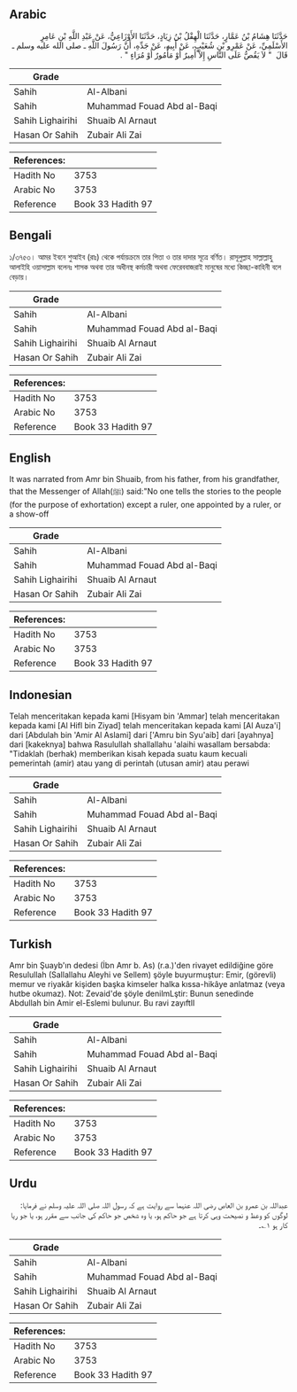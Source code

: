 ## Arabic


<div dir="rtl" lang="ar" style={{fontSize:'larger',backgroundColor:'#f8f9fa',padding:20}}>
حَدَّثَنَا هِشَامُ بْنُ عَمَّارٍ، حَدَّثَنَا الْهِقْلُ بْنُ زِيَادٍ، حَدَّثَنَا الأَوْزَاعِيُّ، عَنْ عَبْدِ اللَّهِ بْنِ عَامِرٍ الأَسْلَمِيِّ، عَنْ عَمْرِو بْنِ شُعَيْبٍ، عَنْ أَبِيهِ، عَنْ جَدِّهِ، أَنَّ رَسُولَ اللَّهِ ـ صلى الله عليه وسلم ـ قَالَ ‏ "‏ لاَ يَقُصُّ عَلَى النَّاسِ إِلاَّ أَمِيرٌ أَوْ مَأْمُورٌ أَوْ مُرَاءٍ ‏"‏ ‏.‏
</div>
<div style={{backgroundColor:'#f8f9fa',padding:20, marginBottom: 10}}><table> <thead> <tr> <th>Grade</th> <th></th> </tr> </thead> <tbody> <tr><td>Sahih</td><td>Al-Albani</td></tr><tr><td>Sahih</td><td>Muhammad Fouad Abd al-Baqi</td></tr><tr><td>Sahih Lighairihi</td><td>Shuaib Al Arnaut</td></tr><tr><td>Hasan Or Sahih</td><td>Zubair Ali Zai</td></tr></tbody></table><table> <thead> <tr> <th>References:</th> <th></th> </tr> </thead> <tbody><tr><td>Hadith No</td><td>3753</td></tr><tr><td>Arabic No</td><td>3753</td></tr><tr><td>Reference</td><td>Book 33 Hadith 97</td></tr></tbody></table></div>

## Bengali


<div dir="ltr" lang="bn" style={{fontSize:'larger',backgroundColor:'#f8f9fa',padding:20}}>
১/৩৭৫৩। আমর ইবনে শুআইব (রাঃ) থেকে পর্যায়ক্রমে তার পিতা ও তার দাদার সূত্রে বর্ণিত। রাসূলুল্লাহ সাল্লাল্লাহু আলাইহি ওয়াসাল্লাম বলেনঃ শাসক অথবা তার অধীনস্থ কর্মচারী অথবা ফেরেববাজরাই মানুষের মধ্যে কিচ্ছা-কাহিনী বলে বেড়ায়।
</div>
<div style={{backgroundColor:'#f8f9fa',padding:20, marginBottom: 10}}><table> <thead> <tr> <th>Grade</th> <th></th> </tr> </thead> <tbody> <tr><td>Sahih</td><td>Al-Albani</td></tr><tr><td>Sahih</td><td>Muhammad Fouad Abd al-Baqi</td></tr><tr><td>Sahih Lighairihi</td><td>Shuaib Al Arnaut</td></tr><tr><td>Hasan Or Sahih</td><td>Zubair Ali Zai</td></tr></tbody></table><table> <thead> <tr> <th>References:</th> <th></th> </tr> </thead> <tbody><tr><td>Hadith No</td><td>3753</td></tr><tr><td>Arabic No</td><td>3753</td></tr><tr><td>Reference</td><td>Book 33 Hadith 97</td></tr></tbody></table></div>

## English


<div dir="ltr" lang="en" style={{fontSize:'larger',backgroundColor:'#f8f9fa',padding:20}}>
It was narrated from Amr bin Shuaib, from his father, from his grandfather, that the Messenger of Allah(ﷺ) said:"No one tells the stories to the people (for the purpose of exhortation) except a ruler, one appointed by a ruler, or a show-off
</div>
<div style={{backgroundColor:'#f8f9fa',padding:20, marginBottom: 10}}><table> <thead> <tr> <th>Grade</th> <th></th> </tr> </thead> <tbody> <tr><td>Sahih</td><td>Al-Albani</td></tr><tr><td>Sahih</td><td>Muhammad Fouad Abd al-Baqi</td></tr><tr><td>Sahih Lighairihi</td><td>Shuaib Al Arnaut</td></tr><tr><td>Hasan Or Sahih</td><td>Zubair Ali Zai</td></tr></tbody></table><table> <thead> <tr> <th>References:</th> <th></th> </tr> </thead> <tbody><tr><td>Hadith No</td><td>3753</td></tr><tr><td>Arabic No</td><td>3753</td></tr><tr><td>Reference</td><td>Book 33 Hadith 97</td></tr></tbody></table></div>

## Indonesian


<div dir="ltr" lang="id" style={{fontSize:'larger',backgroundColor:'#f8f9fa',padding:20}}>
Telah menceritakan kepada kami [Hisyam bin 'Ammar] telah menceritakan kepada kami [Al Hifl bin Ziyad] telah menceritakan kepada kami [Al Auza'i] dari [Abdulah bin 'Amir Al Aslami] dari ['Amru bin Syu'aib] dari [ayahnya] dari [kakeknya] bahwa Rasulullah shallallahu 'alaihi wasallam bersabda: "Tidaklah (berhak) memberikan kisah kepada suatu kaum kecuali pemerintah (amir) atau yang di perintah (utusan amir) atau perawi
</div>
<div style={{backgroundColor:'#f8f9fa',padding:20, marginBottom: 10}}><table> <thead> <tr> <th>Grade</th> <th></th> </tr> </thead> <tbody> <tr><td>Sahih</td><td>Al-Albani</td></tr><tr><td>Sahih</td><td>Muhammad Fouad Abd al-Baqi</td></tr><tr><td>Sahih Lighairihi</td><td>Shuaib Al Arnaut</td></tr><tr><td>Hasan Or Sahih</td><td>Zubair Ali Zai</td></tr></tbody></table><table> <thead> <tr> <th>References:</th> <th></th> </tr> </thead> <tbody><tr><td>Hadith No</td><td>3753</td></tr><tr><td>Arabic No</td><td>3753</td></tr><tr><td>Reference</td><td>Book 33 Hadith 97</td></tr></tbody></table></div>

## Turkish


<div dir="ltr" lang="tr" style={{fontSize:'larger',backgroundColor:'#f8f9fa',padding:20}}>
Amr bin Şuayb'ın dedesi (İbn Amr b. As) (r.a.)'den rivayet edildiğine göre Resulullah (Sallallahu Aleyhi ve Sellem) şöyle buyurmuştur: Emir, (görevli) memur ve riyakâr kişiden başka kimseler halka kıssa-hikâye anlatmaz (veya hutbe okumaz). Not: Zevaid'de şöyle denilmLştir: Bunun senedinde Abdullah bin Amir el-Eslemi bulunur. Bu ravi zayıftlI
</div>
<div style={{backgroundColor:'#f8f9fa',padding:20, marginBottom: 10}}><table> <thead> <tr> <th>Grade</th> <th></th> </tr> </thead> <tbody> <tr><td>Sahih</td><td>Al-Albani</td></tr><tr><td>Sahih</td><td>Muhammad Fouad Abd al-Baqi</td></tr><tr><td>Sahih Lighairihi</td><td>Shuaib Al Arnaut</td></tr><tr><td>Hasan Or Sahih</td><td>Zubair Ali Zai</td></tr></tbody></table><table> <thead> <tr> <th>References:</th> <th></th> </tr> </thead> <tbody><tr><td>Hadith No</td><td>3753</td></tr><tr><td>Arabic No</td><td>3753</td></tr><tr><td>Reference</td><td>Book 33 Hadith 97</td></tr></tbody></table></div>

## Urdu


<div dir="rtl" lang="ur" style={{fontSize:'larger',backgroundColor:'#f8f9fa',padding:20}}>
عبداللہ بن عمرو بن العاص رضی اللہ عنہما سے روایت ہے کہ رسول اللہ صلی اللہ علیہ وسلم نے فرمایا: لوگوں کو وعظ و نصیحت وہی کرتا ہے جو حاکم ہو، یا وہ شخص جو حاکم کی جانب سے مقرر ہو، یا جو ریا کار ہو ۱؎۔
</div>
<div style={{backgroundColor:'#f8f9fa',padding:20, marginBottom: 10}}><table> <thead> <tr> <th>Grade</th> <th></th> </tr> </thead> <tbody> <tr><td>Sahih</td><td>Al-Albani</td></tr><tr><td>Sahih</td><td>Muhammad Fouad Abd al-Baqi</td></tr><tr><td>Sahih Lighairihi</td><td>Shuaib Al Arnaut</td></tr><tr><td>Hasan Or Sahih</td><td>Zubair Ali Zai</td></tr></tbody></table><table> <thead> <tr> <th>References:</th> <th></th> </tr> </thead> <tbody><tr><td>Hadith No</td><td>3753</td></tr><tr><td>Arabic No</td><td>3753</td></tr><tr><td>Reference</td><td>Book 33 Hadith 97</td></tr></tbody></table></div>